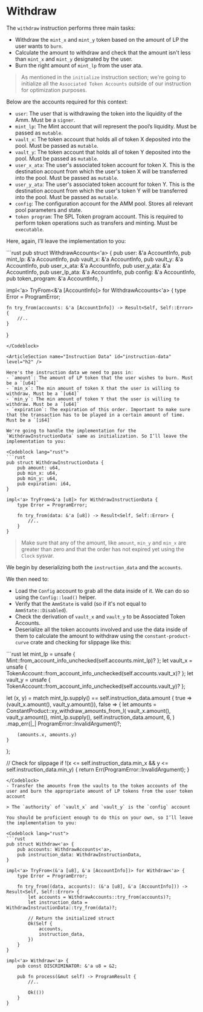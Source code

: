 # Withdraw

The `withdraw` instruction performs three main tasks:
- Withdraw the `mint_x` and `mint_y` token based on the amount of LP the user wants to `burn`.
- Calculate the amount to withdraw and check that the amount isn't less than `mint_x` and `mint_y` designated by the user.
- Burn the right amount of `mint_lp` from the user ata.

> As mentioned in the `initialize` instruction section; we're going to initialize all the `Associated Token Accounts` outside of our instruction for optimization purposes.

<ArticleSection name="Required Accounts" id="required-accounts" level="h2" />

Below are the accounts required for this context:
- `user`: The user that is withdrawing the token into the liquidity of the Amm. Must be a `signer`.
- `mint_lp`: The Mint account that will represent the pool’s liquidity. Must be passed as `mutable`.
- `vault_x`: The token account that holds all of token X deposited into the pool. Must be passed as `mutable`.
- `vault_y`: The token account that holds all of token Y deposited into the pool. Must be passed as `mutable`.
- `user_x_ata`: The user's associated token account for token X. This is the destination account from which the user's token X will be transferred into the pool. Must be passed as `mutable`.
- `user_y_ata`: The user's associated token account for token Y. This is the destination account from which the user's token Y will be transferred into the pool. Must be passed as `mutable`.
- `config`: The configuration account for the AMM pool. Stores all relevant pool parameters and state.
- `token program`: The SPL Token program account. This is required to perform token operations such as transfers and minting. Must be `executable`.

Here, again, I’ll leave the implementation to you:

<Codeblock lang="rust">
```rust
pub struct WithdrawAccounts<'a> {
    pub user: &'a AccountInfo,
    pub mint_lp: &'a AccountInfo,
    pub vault_x: &'a AccountInfo,
    pub vault_y: &'a AccountInfo,
    pub user_x_ata: &'a AccountInfo,
    pub user_y_ata: &'a AccountInfo,
    pub user_lp_ata: &'a AccountInfo,
    pub config: &'a AccountInfo,
    pub token_program: &'a AccountInfo,
}

impl<'a> TryFrom<&'a [AccountInfo]> for WithdrawAccounts<'a> {
    type Error = ProgramError;

    fn try_from(accounts: &'a [AccountInfo]) -> Result<Self, Self::Error> {
        //.. 
    }
}
```
</Codeblock>

<ArticleSection name="Instruction Data" id="instruction-data" level="h2" />

Here's the instruction data we need to pass in:
- `amount`: The amount of LP token that the user wishes to burn. Must be a `[u64]`
- `min_x`: The min amount of token X that the user is willing to withdraw. Must be a `[u64]`
- `min_y`: The min amount of token Y that the user is willing to withdraw. Must be a `[u64]`
- `expiration`: The expiration of this order. Important to make sure that the transaction has to be played in a certain amount of time. Must be a `[i64]`

We're going to handle the implementation for the `WithdrawInstructionData` same as initialization. So I’ll leave the implementation to you:

<Codeblock lang="rust">
```rust
pub struct WithdrawInstructionData {
    pub amount: u64,
    pub min_x: u64,
    pub min_y: u64,
    pub expiration: i64,
}

impl<'a> TryFrom<&'a [u8]> for WithdrawInstructionData {
    type Error = ProgramError;

    fn try_from(data: &'a [u8]) -> Result<Self, Self::Error> {
        //..
    }
}
```
</Codeblock>

> Make sure that any of the amount, like `amount`, `min_y` and `min_x` are greater than zero and that the order has not expired yet using the `Clock` sysvar.

<ArticleSection name="Instruction Logic" id="instruction-logic" level="h2" />

We begin by deserializing both the `instruction_data` and the `accounts`.

We then need to:
- Load the `Config` account to grab all the data inside of it. We can do so using the `Config::load()` helper.
- Verify that the `AmmState` is valid (so if it's not equal to `AmmState::Disabled`).
- Check the derivation of `vault_x` and `vault_y` to be Associated Token Accounts.
- Deserialize all the token accounts involved and use the data inside of them to calculate the amount to withdraw using the `constant-product-curve` crate and checking for slippage like this: 
<Codeblock lang="rust">
```rust
let mint_lp = unsafe { Mint::from_account_info_unchecked(self.accounts.mint_lp)? };
let vault_x = unsafe { TokenAccount::from_account_info_unchecked(self.accounts.vault_x)? };
let vault_y = unsafe { TokenAccount::from_account_info_unchecked(self.accounts.vault_y)? };

let (x, y) = match mint_lp.supply() == self.instruction_data.amount {
    true => (vault_x.amount(), vault_y.amount()),
    false => {
        let amounts = ConstantProduct::xy_withdraw_amounts_from_l(
            vault_x.amount(),
            vault_y.amount(),
            mint_lp.supply(),
            self.instruction_data.amount,
            6,
        )
        .map_err(|_| ProgramError::InvalidArgument)?;

        (amounts.x, amounts.y)
    }
};

// Check for slippage
if !(x <= self.instruction_data.min_x && y <= self.instruction_data.min_y) {
    return Err(ProgramError::InvalidArgument);
}
```
</Codeblock>
- Transfer the amounts from the vaults to the token accounts of the user and burn the appropriate amount of LP tokens from the user token account

> The `authority` of `vault_x` and `vault_y` is the `config` account

You should be proficient enough to do this on your own, so I’ll leave the implementation to you:

<Codeblock lang="rust">
```rust
pub struct Withdraw<'a> {
    pub accounts: WithdrawAccounts<'a>,
    pub instruction_data: WithdrawInstructionData,
}

impl<'a> TryFrom<(&'a [u8], &'a [AccountInfo])> for Withdraw<'a> {
    type Error = ProgramError;

    fn try_from((data, accounts): (&'a [u8], &'a [AccountInfo])) -> Result<Self, Self::Error> {
        let accounts = WithdrawAccounts::try_from(accounts)?;
        let instruction_data = WithdrawInstructionData::try_from(data)?;

        // Return the initialized struct
        Ok(Self {
            accounts,
            instruction_data,
        })
    }
}

impl<'a> Withdraw<'a> {
    pub const DISCRIMINATOR: &'a u8 = &2;

    pub fn process(&mut self) -> ProgramResult {
        //..
        
        Ok(())
    }
}
```
</Codeblock>